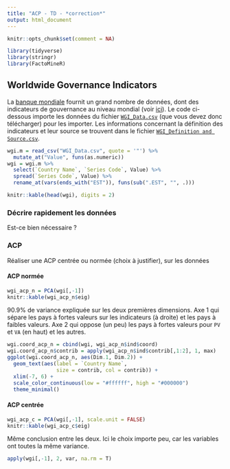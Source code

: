 ```yaml
---
title: "ACP - TD - *correction*"
output: html_document
---
```


```r
knitr::opts_chunk$set(comment = NA)
```

```r
library(tidyverse)
library(stringr)
library(FactoMineR)
```


## Worldwide Governance Indicators

La [banque mondiale](http://www.banquemondiale.org) fournit un grand nombre de données, dont des indicateurs de gouvernance au niveau mondial (voir [ici](https://data.worldbank.org/data-catalog/worldwide-governance-indicators)). Le code ci-dessous importe les données du fichier [`WGI_Data.csv`](WGI_Data.csv) (que vous devez donc télécharger) pour les importer. Les informations concernant la définition des indicateurs et leur source se trouvent dans le fichier [`WGI_Definition and Source.csv`](WGI_Definition and Source.csv).

```r
wgi.m = read_csv("WGI_Data.csv", quote = '"') %>%
  mutate_at("Value", funs(as.numeric))
wgi = wgi.m %>% 
  select(`Country Name`, `Series Code`, Value) %>% 
  spread(`Series Code`, Value) %>%
  rename_at(vars(ends_with("EST")), funs(sub(".EST", "", .)))
```


```r
knitr::kable(head(wgi), digits = 2)
```

### Décrire rapidement les données

Est-ce bien nécessaire ?

### ACP

Réaliser une ACP centrée ou normée (choix à justifier), sur les données 

#### ACP normée

```r
wgi_acp_n = PCA(wgi[,-1])
knitr::kable(wgi_acp_n$eig)
```

90.9% de variance expliquée sur les deux premières dimensions. Axe 1 qui sépare les pays à fortes valeurs sur les indicateurs (à droite) et les pays à faibles valeurs. Axe 2 qui oppose (un peu) les pays à fortes valeurs pour `PV` et `VA` (en haut) et les autres.

```r
wgi.coord_acp_n = cbind(wgi, wgi_acp_n$ind$coord)
wgi.coord_acp_n$contrib = apply(wgi_acp_n$ind$contrib[,1:2], 1, max)
ggplot(wgi.coord_acp_n, aes(Dim.1, Dim.2)) +
  geom_text(aes(label = `Country Name`, 
                size = contrib, col = contrib)) +
  xlim(-7, 6) +
  scale_color_continuous(low = "#ffffff", high = "#000000")
  theme_minimal()
```


#### ACP centrée

```r
wgi_acp_c = PCA(wgi[,-1], scale.unit = FALSE)
knitr::kable(wgi_acp_c$eig)
```

Même conclusion entre les deux. Ici le choix importe peu, car les variables ont toutes la même variance.

```r
apply(wgi[,-1], 2, var, na.rm = T)
```



